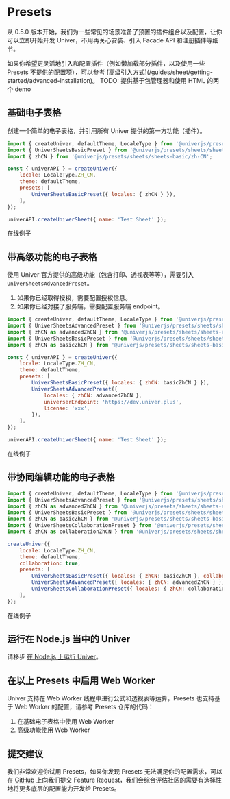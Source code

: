 
# Presets  <VersionBadge version="0.5.0+" />

从 0.5.0 版本开始，我们为一些常见的场景准备了预置的插件组合以及配置，让你可以立即开始开发 Univer，不用再关心安装、引入 Facade API 和注册插件等细节。

<Callout type="info" emoji="🛸">
  如果你希望更灵活地引入和配置插件（例如懒加载部分插件，以及使用一些 Presets 不提供的配置项），可以参考 [高级引入方式](/guides/sheet/getting-started/advanced-installation)。
</Callout>

<Callout type="error">
TODO: 提供基于包管理器和使用 HTML 的两个 demo
</Callout>

## 基础电子表格

创建一个简单的电子表格，并引用所有 Univer 提供的第一方功能（插件）。

```js
import { createUniver, defaultTheme, LocaleType } from '@univerjs/presets';
import { UniverSheetsBasicPreset } from '@univerjs/presets/sheets/sheets-basic';
import { zhCN } from '@univerjs/presets/sheets/sheets-basic/zh-CN';

const { univerAPI } = createUniver({
    locale: LocaleType.ZH_CN,
    theme: defaultTheme,
    presets: [
        UniverSheetsBasicPreset({ locales: { zhCN } }),
    ],
});

univerAPI.createUniverSheet({ name: 'Test Sheet' });
```

在线例子

## 带高级功能的电子表格

使用 Univer 官方提供的高级功能（包含打印、透视表等等），需要引入 `UniverSheetsAdvancedPreset`。

1. 如果你已经取得授权，需要配置授权信息。
2. 如果你已经对接了服务端，需要配置服务端 endpoint。


```js
import { createUniver, defaultTheme, LocaleType } from '@univerjs/presets';
import { UniverSheetsAdvancedPreset } from '@univerjs/presets/sheets/sheets-advanced-features';
import { zhCN as advancedZhCN } from '@univerjs/presets/sheets/sheets-advanced-features/zh-CN';
import { UniverSheetsBasicPreset } from '@univerjs/presets/sheets/sheets-basic';
import { zhCN as basicZhCN } from '@univerjs/presets/sheets/sheets-basic/zh-CN';

const { univerAPI } = createUniver({
    locale: LocaleType.ZH_CN,
    theme: defaultTheme,
    presets: [
        UniverSheetsBasicPreset({ locales: { zhCN: basicZhCN } }),
        UniverSheetsAdvancedPreset({ 
            locales: { zhCN: advancedZhCN }, 
            universerEndpoint: 'https://dev.univer.plus',
            license: 'xxx',
        }),
    ],
});

univerAPI.createUniverSheet({ name: 'Test Sheet' });
```

在线例子

## 带协同编辑功能的电子表格

```js
import { createUniver, defaultTheme, LocaleType } from '@univerjs/presets';
import { UniverSheetsAdvancedPreset } from '@univerjs/presets/sheets/sheets-advanced-features';
import { zhCN as advancedZhCN } from '@univerjs/presets/sheets/sheets-advanced-features/zh-CN';
import { UniverSheetsBasicPreset } from '@univerjs/presets/sheets/sheets-basic';
import { zhCN as basicZhCN } from '@univerjs/presets/sheets/sheets-basic/zh-CN';
import { UniverSheetsCollaborationPreset } from '@univerjs/presets/sheets/sheets-collaboration';
import { zhCN as collaborationZhCN } from '@univerjs/presets/sheets/sheets-collaboration/zh-CN';

createUniver({
    locale: LocaleType.ZH_CN,
    theme: defaultTheme,
    collaboration: true,
    presets: [
        UniverSheetsBasicPreset({ locales: { zhCN: basicZhCN }, collaboration: true }),
        UniverSheetsAdvancedPreset({ locales: { zhCN: advancedZhCN } }),
        UniverSheetsCollaborationPreset({ locales: { zhCN: collaborationZhCN } }),
    ],
});
```

在线例子

## 运行在 Node.js 当中的 Univer

请移步 [在 Node.js 上运行 Univer](/guides/sheet/getting-started/node)。

## 在以上 Presets 中启用 Web Worker

Univer 支持在 Web Worker 线程中进行公式和透视表等运算，Presets 也支持基于 Web Worker 的配置，请参考 Presets 仓库的代码：

1. 在基础电子表格中使用 Web Worker
2. 高级功能使用 Web Worker

## 提交建议

我们非常欢迎你试用 Presets，如果你发现 Presets 无法满足你的配置需求，可以在 [GitHub](https://github.com/dream-num/univer-presets/issues/new) 上向我们提交 Feature Request，我们会综合评估社区的需要有选择性地将更多底层的配置能力开发给 Presets。

